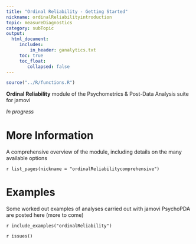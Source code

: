 ```yaml
---
title: "Ordinal Reliability - Getting Started"
nickname: ordinalReliabilityintroduction
topic: measureDiagnostics
category: subTopic
output: 
  html_document:
     includes:
         in_header: ganalytics.txt
     toc: true
     toc_float:
        collapsed: false
---
```


```r
source("../R/functions.R")
```

**Ordinal Reliability** module of the Psychometrics & Post-Data Analysis suite for jamovi

*In progress*

# More Information

A comprehensive overview of the module, including details on the many available options

`r list_pages(nickname = "ordinalReliabilitycomprehensive")`

# Examples

Some worked out examples of analyses carried out with jamovi PsychoPDA are posted here (more to come)

`r include_examples("ordinalReliability")`

`r issues()`